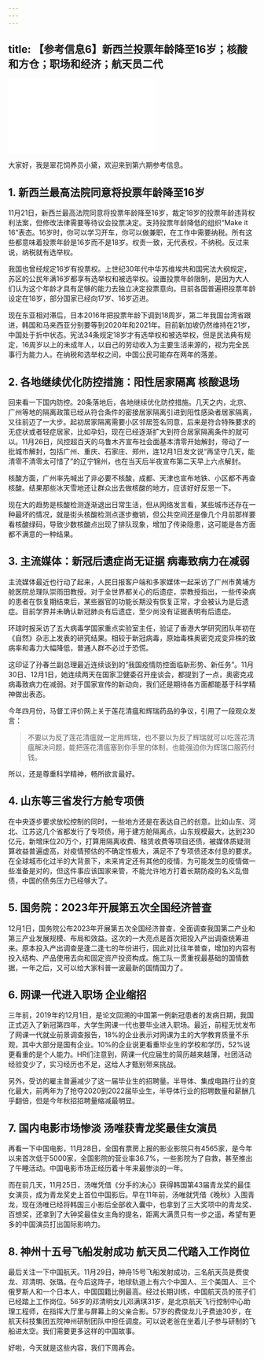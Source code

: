 ```yaml
---
---
---
```

title: 【参考信息6】新西兰投票年龄降至16岁；核酸和方仓；职场和经济；航天员二代
---




<iframe src="//player.bilibili.com/player.html?&bvid=BV1Ce411N7ht&page=1&as_wide=1&high_quality=1&danmaku=1" scrolling="no" border="0" frameborder="no" framespacing="0" allowfullscreen></iframe>




大家好，我是翠花饲养员小黛，欢迎来到第六期参考信息。

## 1. 新西兰最高法院同意将投票年龄降至16岁

11月21日，新西兰最高法院同意将投票年龄降至16岁，裁定18岁的投票年龄违背权利法案，但修改法律需要等待议会投票决定。支持投票年龄降低的组织“Make it 16”表态。16岁时，你可以学习开车，你可以做兼职，在工作中需要纳税。所有这些都意味着投票年龄是16岁而不是18岁。权责一致，无代表权，不纳税。反过来说，纳税就有选举权。

我国也曾经规定16岁有投票权。上世纪30年代中华苏维埃共和国宪法大纲规定，苏区的公民年满16岁都享有选举权和被选举权。设置投票年龄限制，是因为大人们认为这个年龄才具有足够的能力去独立决定投票意向。目前各国普遍把投票年龄设定在18岁，部分国家已经向17岁、16岁迈进。

现在东亚相对滞后，日本2016年把投票年龄下调到18周岁，第二年我国台湾省跟进，韩国和马来西亚分别要等到2020年和2021年。目前新加坡仍然维持在21岁，中国处于折中状态。宪法34条规定18岁才有选举权和被选举权，但是民法典有规定，16周岁以上的未成年人，以自己的劳动收入为主要生活来源的，视为完全民事行为能力人。在纳税和选举权之间，中国公民可能存在两年的落差。

## 2. 各地继续优化防控措施：阳性居家隔离 核酸退场

回来看一下国内防控。20条落地后，各地继续优化防控措施。几天之内，北京、广州等地的隔离政策已经从符合条件的密接居家隔离引进到阳性感染者居家隔离，又往前迈了一大步。起初居家隔离需要小区邻居签名同意，后来是符合特殊要求的无症状或者轻症居家，比如孕妇，现在已经逐渐扩大到符合居家隔离条件的就可以。11月26日，风控超百天的乌鲁木齐宣布社会面基本清零开始解封，带动了一批城市解封，包括广州、重庆、石家庄、郑州，连12月1日发文说“再坚守几天，能清零不清零太可惜了”的辽宁锦州，也在当天后半夜宣布第二天早上六点解封。

核酸方面，广州率先喊出了非必要不核酸，成都、天津也宣布地铁、小区都不再查核酸。结果那些冰天雪地还让群众出去做核酸的地方，应该好好反思一下。

现在大的趋势是核酸检测逐渐退出日常生活，但从网络发言看，某些城市还存在一种最坏的情况，就是街头核酸检测点逐步撤销，但公共空间还是像几个月前那样要看核酸绿码，导致少数核酸点出现了排队现象，增加了传染隐患，这可能是各方面都不满意的一种结果。

## 3. 主流媒体：新冠后遗症尚无证据 病毒致病力在减弱

主流媒体最近也行动了起来，人民日报客户端和多家媒体一起采访了广州市黄埔方舱医院总理队崇雨田教授。对于全世界都关心的后遗症，崇教授指出，一些传染病的患者在恢复期结束后，某些器官的功能长期没有恢复正常，才会被认为是后遗症。目前学界并未确认新冠肺炎有后遗症，至少尚没有证据表明有后遗症。

环球时报采访了五大病毒学国家重点实验室主任，验证了香港大学研究团队年初在《自然》杂志上发表的研究结果。相较于新冠病毒，原始毒株奥密克戎变异株的致病率和毒力大幅降低，普通人群不必过于恐慌。

这印证了孙春兰副总理最近连续谈到的“我国疫情防控面临新形势、新任务”。11月30日、12月1日，她连续两天在国家卫健委召开座谈会，都提到了一点，奥密克戎病毒致病力在减弱。对于国家宣传的新动向，我们还是期待各方面都能基于科学精神做出表态。

今年四月份，马督工评价网上关于莲花清瘟和辉瑞药品的争议，引用了一段观众发言：

> 不要以为反了莲花清瘟就一定用辉瑞，也不要以为反了辉瑞就可以吃莲花清瘟解决问题，能把莲花清瘟塞到你手里的体制，也能强迫你为辉瑞口服药付钱。

所以，还是尊重科学精神，畅所欲言最好。

## 4. 山东等三省发行方舱专项债

在中央逐步要求放松控制的同时，一些地方还是在表达自己的创意。比如山东、河北、江苏这几个省都发行了专项债，用于建方舱隔离点，山东规模最大，达到230亿元，新增床位20万个，打算用隔离收费、租赁收费等项目还债，被媒体质疑测算收益普遍虚高，对疫情预估的不确定性极大，满足不了专项债还本付息的要求。在全球城市化过半的大背景下，未来肯定还有其他的疫情，为可能发生的疫情做一些准备是对的，但这件事应该国家来管，不能允许地方打着长期防疫的名义乱借债，中国的债务压力已经够大了。

## 5. 国务院：2023年开展第五次全国经济普查

12月1日，国务院公布2023年开展第五次全国经济普查，全面调查我国第二产业和第三产业发展规模、布局和效益。这次的一大亮点是首次把投入产出调查统筹进来。原本投入产出调查是逢二逢七的年份进行，因此对比往年普查，增加的内容有投入结构、产品使用去向和固定资产投资构成。施工队一贯重视最基础的国情数据，一年之后，又可以给大家科普一波最新的国情国力了。

## 6. 网课一代进入职场 企业缩招

三年前，2019年的12月1日，是论文回溯的中国第一例新冠患者的发病日期，我国正式迈入了新冠第四年，大学生网课一代也要毕业进入职场。最近，前程无忧发布了网课一代就业前景调查报告，18%的企业表示对网课为主的大学教育质量不乐观，其中大部分是国有企业。10%的企业说更看重毕业生的学校和学历，52%说更看重的是个人能力。HR们注意到，网课一代应届生的简历越来越薄，社团活动经验变少了，实习经历也不足，这给人才甄别带来挑战。

另外，受访的雇主普遍减少了这一届毕业生的招聘量。半导体、集成电路行业的变化最大，前两年为了抢夺2020到2022届毕业生，半导体行业的招聘数量和薪酬几乎翻倍，但是今年秋招招聘量缩减最明显。

## 7. 国内电影市场惨淡 汤唯获青龙奖最佳女演员

再看一下中国电影，11月28日，全国有票房上报的影业影院只有4565家，是今年以来首次低于5000家，全国影院的营业率36.7%，一些影院为了自救，甚至推出了午睡活动。中国电影市场正经历着十年来最惨淡的一年。

而在前几天，11月25日，汤唯凭借《分手的决心》获得韩国第43届青龙奖的最佳女演员，成为青龙奖史上首位中国影后。早在11年前，汤唯就凭借《晚秋》入围青龙，现在汤唯已经将韩国三小影后全部收入囊中，也拿到了三大奖项中的青龙奖、百想奖，还拿到了大钟奖最佳女主角的提名，距离大满贯只有一步之遥，希望有更多的中国演员打出国际影响力。

## 8. 神州十五号飞船发射成功 航天员二代踏入工作岗位

最后关注一下中国航天。11月29日，神舟15号飞船发射成功，三名航天员是费俊龙、邓清明、张璐。在今后这阵子，地球轨道上有六个中国人、三个美国人、三个俄罗斯人和一个日本人，中国国籍比例最高。经过长期训练，中国航天员的孩子们已经踏上工作岗位。56岁的邓清明女儿邓满琪31岁，是北京航天飞行控制中心助理工程师，在指挥大厅里与屏幕上的父亲合影。57岁的费俊龙儿子费迪30岁，在航天科技集团五院神州研制团队中担任调度。可以说老爸在坐着儿子参与研制的飞船进太空。我们需要更多这样的中国故事。

好啦，今天就是这些内容，我们下周再会。

